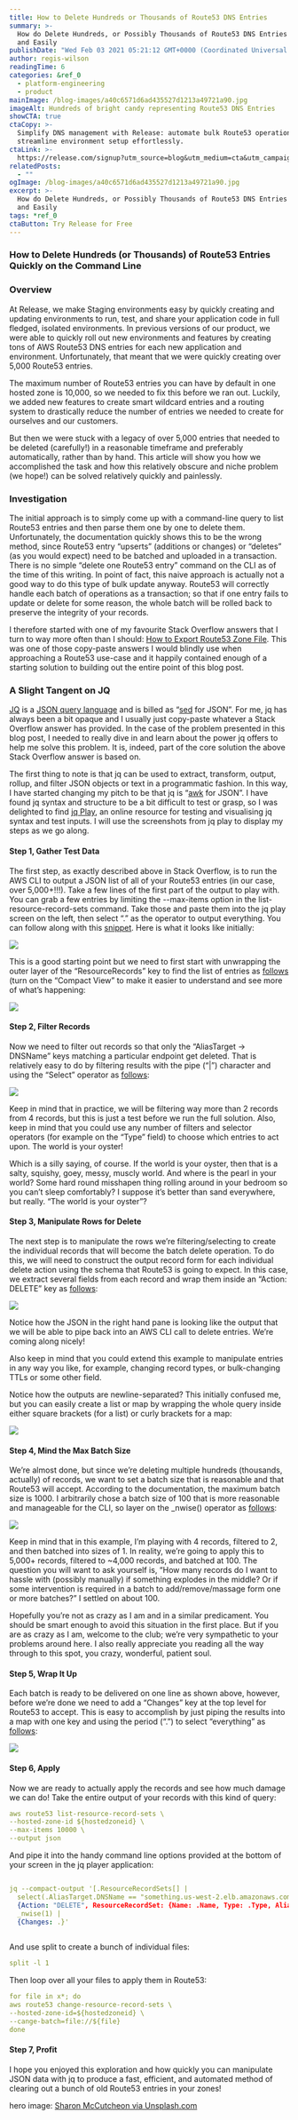 ```yaml
---
title: How to Delete Hundreds or Thousands of Route53 DNS Entries
summary: >-
  How do Delete Hundreds, or Possibly Thousands of Route53 DNS Entries Quickly
  and Easily
publishDate: "Wed Feb 03 2021 05:21:12 GMT+0000 (Coordinated Universal Time)"
author: regis-wilson
readingTime: 6
categories: &ref_0
  - platform-engineering
  - product
mainImage: /blog-images/a40c6571d6ad435527d1213a49721a90.jpg
imageAlt: Hundreds of bright candy representing Route53 DNS Entries
showCTA: true
ctaCopy: >-
  Simplify DNS management with Release: automate bulk Route53 operations and
  streamline environment setup effortlessly.
ctaLink: >-
  https://release.com/signup?utm_source=blog&utm_medium=cta&utm_campaign=blog-cta&utm_content=how-to-delete-hundreds-or-thousands-of-route53-dns-entries
relatedPosts:
  - ""
ogImage: /blog-images/a40c6571d6ad435527d1213a49721a90.jpg
excerpt: >-
  How do Delete Hundreds, or Possibly Thousands of Route53 DNS Entries Quickly
  and Easily
tags: *ref_0
ctaButton: Try Release for Free
---
```


### How to Delete Hundreds (or Thousands) of Route53 Entries Quickly on the Command Line

### Overview

At Release, we make Staging environments easy by quickly creating and updating environments to run, test, and share your application code in full fledged, isolated environments. In previous versions of our product, we were able to quickly roll out new environments and features by creating tons of AWS Route53 DNS entries for each new application and environment. Unfortunately, that meant that we were quickly creating over 5,000 Route53 entries.

The maximum number of Route53 entries you can have by default in one hosted zone is 10,000, so we needed to fix this before we ran out. Luckily, we added new features to create smart wildcard entries and a routing system to drastically reduce the number of entries we needed to create for ourselves and our customers.

But then we were stuck with a legacy of over 5,000 entries that needed to be deleted (carefully!) in a reasonable timeframe and preferably automatically, rather than by hand. This article will show you how we accomplished the task and how this relatively obscure and niche problem (we hope!) can be solved relatively quickly and painlessly.

### Investigation

The initial approach is to simply come up with a command-line query to list Route53 entries and then parse them one by one to delete them. Unfortunately, the documentation quickly shows this to be the wrong method, since Route53 entry “upserts” (additions or changes) or “deletes” (as you would expect) need to be batched and uploaded in a transaction. There is no simple “delete one Route53 entry” command on the CLI as of the time of this writing. In point of fact, this naive approach is actually not a good way to do this type of bulk update anyway. Route53 will correctly handle each batch of operations as a transaction; so that if one entry fails to update or delete for some reason, the whole batch will be rolled back to preserve the integrity of your records.

I therefore started with one of my favourite Stack Overflow answers that I turn to way more often than I should: [How to Export Route53 Zone File](https://stackoverflow.com/a/48498598). This was one of those copy-paste answers I would blindly use when approaching a Route53 use-case and it happily contained enough of a starting solution to building out the entire point of this blog post.

### A Slight Tangent on JQ

[JQ](https://stedolan.github.io/jq/) is a [JSON query language](https://stackoverflow.com/a/56114895) and is billed as “[sed](https://en.wikipedia.org/wiki/Sed) for JSON”. For me, jq has always been a bit opaque and I usually just copy-paste whatever a Stack Overflow answer has provided. In the case of the problem presented in this blog post, I needed to really dive in and learn about the power jq offers to help me solve this problem. It is, indeed, part of the core solution the above Stack Overflow answer is based on.

The first thing to note is that jq can be used to extract, transform, output, rollup, and filter JSON objects or text in a programmatic fashion. In this way, I have started changing my pitch to be that jq is “[awk](https://en.wikipedia.org/wiki/AWK) for JSON”. I have found jq syntax and structure to be a bit difficult to test or grasp, so I was delighted to find [jq Play](https://jqplay.org/), an online resource for testing and visualising jq syntax and test inputs. I will use the screenshots from jq play to display my steps as we go along.

#### Step 1, Gather Test Data

The first step, as exactly described above in Stack Overflow, is to run the AWS CLI to output a JSON list of all of your Route53 entries (in our case, over 5,000+!!!). Take a few lines of the first part of the output to play with. You can grab a few entries by limiting the --max-items option in the list-resource-record-sets command. Take those and paste them into the jq play screen on the left, then select “.” as the operator to output everything. You can follow along with this [snippet](https://jqplay.org/s/0EWB_zhjvG). Here is what it looks like initially:

![](/blog-images/d9b85c1e4277baadf503ebec1565f804.png)

This is a good starting point but we need to first start with unwrapping the outer layer of the “ResourceRecords” key to find the list of entries as [follows](https://jqplay.org/s/PM3uM757DE) (turn on the “Compact View” to make it easier to understand and see more of what’s happening:

![](/blog-images/8e36c46777593174cef0867a6c03390b.png)

#### Step 2, Filter Records

Now we need to filter out records so that only the “AliasTarget -> DNSName” keys matching a particular endpoint get deleted. That is relatively easy to do by filtering results with the pipe (“|”) character and using the “Select” operator as [follows](https://jqplay.org/s/cKEL8vTJHr):

![](/blog-images/8059997113e53a00e0f627bd481eb3bb.png)

Keep in mind that in practice, we will be filtering way more than 2 records from 4 records, but this is just a test before we run the full solution. Also, keep in mind that you could use any number of filters and selector operators (for example on the “Type” field) to choose which entries to act upon. The world is your oyster!

Which is a silly saying, of course. If the world is your oyster, then that is a salty, squishy, goey, messy, muscly world. And where is the pearl in your world? Some hard round misshapen thing rolling around in your bedroom so you can’t sleep comfortably? I suppose it’s better than sand everywhere, but really. “The world is your oyster”?

#### Step 3, Manipulate Rows for Delete

The next step is to manipulate the rows we’re filtering/selecting to create the individual records that will become the batch delete operation. To do this, we will need to construct the output record form for each individual delete action using the schema that Route53 is going to expect. In this case, we extract several fields from each record and wrap them inside an “Action: DELETE” key as [follows](https://jqplay.org/s/hsZ65XuciY):

![](/blog-images/1b31c9ae6788a3eeae8ce3da27bed79f.png)

Notice how the JSON in the right hand pane is looking like the output that we will be able to pipe back into an AWS CLI call to delete entries. We’re coming along nicely!

Also keep in mind that you could extend this example to manipulate entries in any way you like, for example, changing record types, or bulk-changing TTLs or some other field.

Notice how the outputs are newline-separated? This initially confused me, but you can easily create a list or map by wrapping the whole query inside either square brackets (for a list) or curly brackets for a map:

![](/blog-images/d20d696ffc43a5907c4edc33838c3613.png)

#### Step 4, Mind the Max Batch Size

We’re almost done, but since we’re deleting multiple hundreds (thousands, actually) of records, we want to set a batch size that is reasonable and that Route53 will accept. According to the documentation, the maximum batch size is 1000. I arbitrarily chose a batch size of 100 that is more reasonable and manageable for the CLI, so layer on the \_nwise() operator as [follows](https://jqplay.org/s/uu649cb-BM):

![](/blog-images/d5376d45a40fa7c9a2a0caa01234e4fd.png)

Keep in mind that in this example, I’m playing with 4 records, filtered to 2, and then batched into sizes of 1. In reality, we’re going to apply this to 5,000+ records, filtered to ~4,000 records, and batched at 100. The question you will want to ask yourself is, “How many records do I want to hassle with (possibly manually) if something explodes in the middle? Or if some intervention is required in a batch to add/remove/massage form one or more batches?” I settled on about 100.

Hopefully you’re not as crazy as I am and in a similar predicament. You should be smart enough to avoid this situation in the first place. But if you are as crazy as I am, welcome to the club; we’re very sympathetic to your problems around here. I also really appreciate you reading all the way through to this spot, you crazy, wonderful, patient soul.

#### Step 5, Wrap It Up

Each batch is ready to be delivered on one line as shown above, however, before we’re done we need to add a “Changes” key at the top level for Route53 to accept. This is easy to accomplish by just piping the results into a map with one key and using the period (“.”) to select “everything” as [follows](https://jqplay.org/s/lYveGGoUwC):

![](/blog-images/871187d03e4505b812bc462a9a0d1a5e.png)

#### Step 6, Apply

Now we are ready to actually apply the records and see how much damage we can do! Take the entire output of your records with this kind of query:

```yaml
aws route53 list-resource-record-sets \
--hosted-zone-id ${hostedzoneid} \
--max-items 10000 \
--output json
```

And pipe it into the handy command line options provided at the bottom of your screen in the jq player application:

```yaml

jq --compact-output '[.ResourceRecordSets[] |
  select(.AliasTarget.DNSName == "something.us-west-2.elb.amazonaws.com.") |
  {Action: "DELETE", ResourceRecordSet: {Name: .Name, Type: .Type, AliasTarget: .AliasTarget}}] |
  _nwise(1) |
  {Changes: .}'
  
```

And use split to create a bunch of individual files:

```yaml
split -l 1
```

Then loop over all your files to apply them in Route53:

```yaml
for file in x*; do
aws route53 change-resource-record-sets \
--hosted-zone-id=${hostedzoneid} \
--cange-batch=file://${file}
done
```

#### Step 7, Profit

I hope you enjoyed this exploration and how quickly you can manipulate JSON data with jq to produce a fast, efficient, and automated method of clearing out a bunch of old Route53 entries in your zones!

hero image: [Sharon McCutcheon via Unsplash.com](https://unsplash.com/photos/1wz7cN1XTmk)‍
